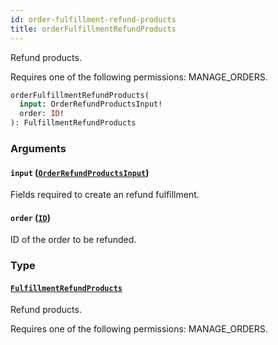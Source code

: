 ```yaml
---
id: order-fulfillment-refund-products
title: orderFulfillmentRefundProducts
---
```


Refund products.

Requires one of the following permissions: MANAGE_ORDERS.

```graphql
orderFulfillmentRefundProducts(
  input: OrderRefundProductsInput!
  order: ID!
): FulfillmentRefundProducts
```

### Arguments

#### `input` ([`OrderRefundProductsInput`](../../../developer/api-reference/inputs/order-refund-products-input))

Fields required to create an refund fulfillment.

#### `order` ([`ID`](../../../developer/api-reference/scalars/id))

ID of the order to be refunded.

### Type

#### [`FulfillmentRefundProducts`](../../../developer/api-reference/objects/fulfillment-refund-products)

Refund products.

Requires one of the following permissions: MANAGE_ORDERS.

